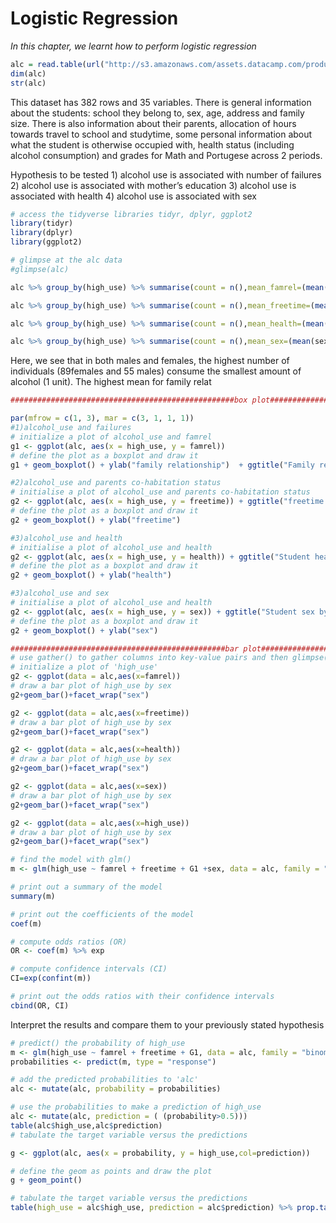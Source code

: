 # Logistic Regression 

*In this chapter, we learnt how to perform logistic regression*

<!-- ##reading the data -->

```r

alc = read.table(url("http://s3.amazonaws.com/assets.datacamp.com/production/course_2218/datasets/alc.txt "), sep=",",header=TRUE)
dim(alc)
str(alc)
```
This dataset has 382 rows and 35 variables. 
There is general information about the students: school they belong to, sex, age, address and family size. There is also information about their parents,
allocation of hours towards travel to school and studytime, some personal information about what the student is otherwise occupied with, health status (including alcohol consumption) and grades for Math and Portugese across 2 periods.

Hypothesis to be tested
1) alcohol use is associated with number of failures
2) alcohol use is associated with mother's education
3) alcohol use is associated with health
4) alcohol use is associated with sex
```r

# access the tidyverse libraries tidyr, dplyr, ggplot2
library(tidyr) 
library(dplyr)
library(ggplot2)

# glimpse at the alc data
#glimpse(alc)

alc %>% group_by(high_use) %>% summarise(count = n(),mean_famrel=(mean(famrel)))

alc %>% group_by(high_use) %>% summarise(count = n(),mean_freetime=(mean(freetime)))

alc %>% group_by(high_use) %>% summarise(count = n(),mean_health=(mean(health)))

alc %>% group_by(high_use) %>% summarise(count = n(),mean_sex=(mean(sex)))

```
Here, we see that in both males and females, the highest number of individuals (89females and 55 males) consume the smallest amount of alcohol (1 unit).
The highest mean for family relat



```r
##################################################box plot#############################################################################

par(mfrow = c(1, 3), mar = c(3, 1, 1, 1))
#1)alcohol_use and failures
# initialize a plot of alcohol_use and famrel
g1 <- ggplot(alc, aes(x = high_use, y = famrel))
# define the plot as a boxplot and draw it
g1 + geom_boxplot() + ylab("family relationship")  + ggtitle("Family relationship by alcohol consumption")

#2)alcohol_use and parents co-habitation status
# initialise a plot of alcohol_use and parents co-habitation status
g2 <- ggplot(alc, aes(x = high_use, y = freetime)) + ggtitle("freetime by alcohol consumption")
# define the plot as a boxplot and draw it
g2 + geom_boxplot() + ylab("freetime")

#3)alcohol_use and health
# initialise a plot of alcohol_use and health
g2 <- ggplot(alc, aes(x = high_use, y = health)) + ggtitle("Student health by alcohol consumption")
# define the plot as a boxplot and draw it
g2 + geom_boxplot() + ylab("health")

#3)alcohol_use and sex
# initialise a plot of alcohol_use and health
g2 <- ggplot(alc, aes(x = high_use, y = sex)) + ggtitle("Student sex by alcohol consumption")
# define the plot as a boxplot and draw it
g2 + geom_boxplot() + ylab("sex")

################################################bar plot###############################################################################
# use gather() to gather columns into key-value pairs and then glimpse() at the resulting data
# initialize a plot of 'high_use'
g2 <- ggplot(data = alc,aes(x=famrel))
# draw a bar plot of high_use by sex
g2+geom_bar()+facet_wrap("sex")

g2 <- ggplot(data = alc,aes(x=freetime))
# draw a bar plot of high_use by sex
g2+geom_bar()+facet_wrap("sex")

g2 <- ggplot(data = alc,aes(x=health))
# draw a bar plot of high_use by sex
g2+geom_bar()+facet_wrap("sex")

g2 <- ggplot(data = alc,aes(x=sex))
# draw a bar plot of high_use by sex
g2+geom_bar()+facet_wrap("sex")

g2 <- ggplot(data = alc,aes(x=high_use))
# draw a bar plot of high_use by sex
g2+geom_bar()+facet_wrap("sex")


```

```r

# find the model with glm()
m <- glm(high_use ~ famrel + freetime + G1 +sex, data = alc, family = "binomial")

# print out a summary of the model
summary(m)

# print out the coefficients of the model
coef(m)

# compute odds ratios (OR)
OR <- coef(m) %>% exp

# compute confidence intervals (CI)
CI=exp(confint(m))

# print out the odds ratios with their confidence intervals
cbind(OR, CI)
```
Interpret the results and compare them to your previously stated hypothesis
```r
# predict() the probability of high_use
m <- glm(high_use ~ famrel + freetime + G1, data = alc, family = "binomial")
probabilities <- predict(m, type = "response")

# add the predicted probabilities to 'alc'
alc <- mutate(alc, probability = probabilities)

# use the probabilities to make a prediction of high_use
alc <- mutate(alc, prediction = ( (probability>0.5)))
table(alc$high_use,alc$prediction)
# tabulate the target variable versus the predictions

g <- ggplot(alc, aes(x = probability, y = high_use,col=prediction))

# define the geom as points and draw the plot
g + geom_point()

# tabulate the target variable versus the predictions
table(high_use = alc$high_use, prediction = alc$prediction) %>% prop.table() %>% addmargins()
```